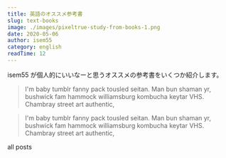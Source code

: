 ```yaml
---
title: 英語のオススメ参考書
slug: text-books
image: ./images/pixeltrue-study-from-books-1.png
date: 2020-05-06
author: isem55
category: english
readTime: 12
---
```



isem55 が個人的にいいなーと思うオススメの参考書をいくつか紹介します。

<blockquote>
  I'm baby tumblr fanny pack tousled seitan. Man bun shaman yr, bushwick fam
  hammock williamsburg kombucha keytar VHS. Chambray street art authentic,
</blockquote>

<blockquote display="info">
  I'm baby tumblr fanny pack tousled seitan. Man bun shaman yr, bushwick fam
  hammock williamsburg kombucha keytar VHS. Chambray street art authentic,
</blockquote>

<Link to="/posts" className="btn center-btn">
  all posts
</Link>
